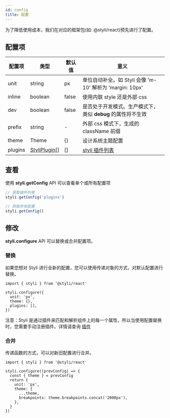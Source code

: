 ```yaml
---
id: config
title: 配置
---
```


为了降低使用成本，我们在对应的框架包(如: @styli/react)预先进行了配置。

## 配置项

| 配置项  | 类型                                                                                                | 默认值 | 意义                                                        |
| ------- | --------------------------------------------------------------------------------------------------- | ------ | ----------------------------------------------------------- |
| unit    | string                                                                                              | px     | 单位自动补全。如 Styli 会像 'm-10' 解析为 'margin: 10px'    |
| inline  | boolean                                                                                             | false  | 使用内联 style 还是外部 css                                 |
| dev     | boolean                                                                                             | false  | 是否处于开发模式。生产模式下，类似 **debug** 的属性将不生效 |
| prefix  | string                                                                                              | -      | 外部 css 模式下，生成的 className 前缀                      |
| theme   | Theme                                                                                               | {}     | 设计系统主题配置                                            |
| plugins | [StyliPlugin\[\]](https://github.com/forsigner/styli/blob/master/packages/types/src/StyliPlugin.ts) | []     | [styli 插件列表](plugin)                                    |

## 查看

使用 **styli.getConfig** API 可以查看单个或所有配置项

```ts
// 获取插件列表
styli.getConfig('plugins')

// 获取所有配置
styli.getConfig()
```

## 修改

**styli.configure** API 可以替换或合并配置项。

### 替换

如果您想对 Styli 进行全新的配置，您可以使用传递对象的方式，对默认配置进行替换。

```tsx
import { styli } from '@styli/react'

styli.configure({
  unit: 'px',
  theme: {},
  plugins: [],
})
```

注意：Styli 是通过插件来匹配和解析组件上的每一个属性，所以当使用配置替换时，您需要手动注册插件。详情请查询 [插件](plugin)

### 合并

传递函数的方式，可以对新旧配置进行合并。

```tsx
import { styli } from '@styli/react'

styli.configure((prevConfig) => {
  const { theme } = prevConfig
  return {
    unit: 'px',
    theme: {
      ...theme,
      breakpoints: theme.breakpoints.concat('2000px'),
    },
  }
})
```
